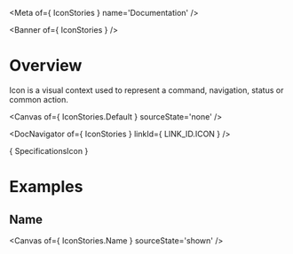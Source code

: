 
<Meta of={ IconStories } name='Documentation' />

<Banner of={ IconStories } />

# Overview

Icon is a visual context used to represent a command, navigation, status or common action.

<Canvas of={ IconStories.Default } sourceState='none' />

<DocNavigator of={ IconStories } linkId={ LINK_ID.ICON } />

<Markdown>{ SpecificationsIcon }</Markdown>

# Examples

## Name

<Canvas of={ IconStories.Name } sourceState='shown' />

